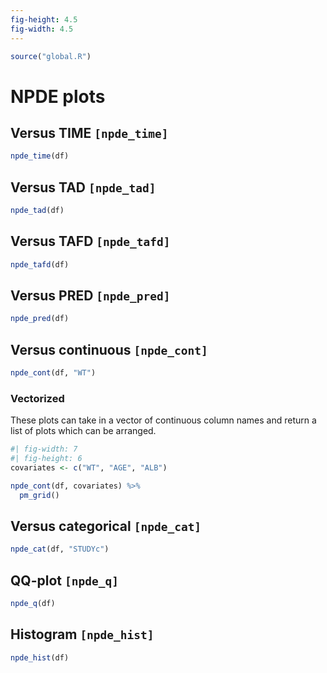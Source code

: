```yaml
---
fig-height: 4.5
fig-width: 4.5
---
```


```r
source("global.R")
```

# NPDE plots

## Versus TIME `[npde_time]`

```r
npde_time(df)
```


## Versus TAD `[npde_tad]`

```r
npde_tad(df)
```


## Versus TAFD `[npde_tafd]`

```r
npde_tafd(df)
```

## Versus PRED `[npde_pred]`

```r
npde_pred(df)
```

## Versus continuous  `[npde_cont]`

```r
npde_cont(df, "WT")
```

### Vectorized

These plots can take in a vector of continuous column names
and return a list of plots which can be arranged. 

```r
#| fig-width: 7
#| fig-height: 6
covariates <- c("WT", "AGE", "ALB")

npde_cont(df, covariates) %>% 
  pm_grid()
```


## Versus categorical  `[npde_cat]`

```r
npde_cat(df, "STUDYc")
```

## QQ-plot  `[npde_q]`

```r
npde_q(df)
```


## Histogram `[npde_hist]`

```r
npde_hist(df)
```


